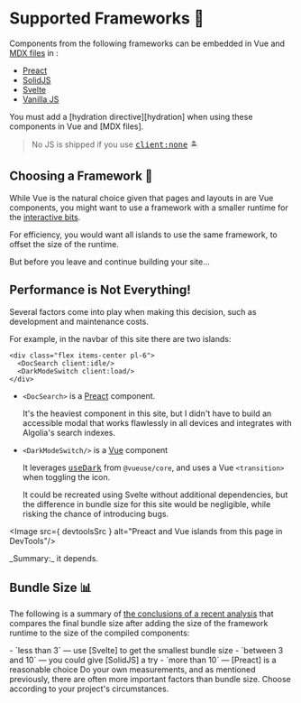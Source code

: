 [hydration]: /guide/hydration
[client:none]: /guide/hydration#clientnone
[mdx files]: /guide/markdown

[Vue]: /config/plugins#vitejsplugin-vue
[Preact]: /config/plugins#preactpreset-vite
[SolidJS]: /config/plugins#vite-plugin-solid
[Svelte]: /config/plugins#sveltejsvite-plugin-svelte
[vanilla JS]: /guide/client-scripts#vanilla-components

[useDark]: https://vueuse.org/core/usedark/

[size comparison]: https://dev.to/this-is-learning/javascript-framework-todomvc-size-comparison-504f

# Supported Frameworks 🧱

Components from the following frameworks can be embedded in Vue and [MDX files] in <Iles/>:

- [Preact]
- [SolidJS]
- [Svelte]
- [Vanilla JS]

<Tip warn>
You must add a [hydration directive][hydration] when using these components in Vue and [MDX files].
</Tip>

> No JS is shipped if you use <kbd>[client:none]</kbd> 🏝

## Choosing a Framework 🤔

While Vue is the natural choice given that pages and layouts in <Iles/> are Vue components,
you might want to use a framework with a smaller runtime for the [interactive bits][hydration].

For efficiency, you would want all islands to use the same framework, to offset
the size of the runtime.

But before you leave and continue building your site…

## Performance is Not Everything!

Several factors come into play when making this decision, such as development and maintenance costs.

For example, in the navbar of this site there are two islands:

```vue
<div class="flex items-center pl-6">
  <DocSearch client:idle/>
  <DarkModeSwitch client:load/>
</div>
```

- `<DocSearch>` is a [Preact] component.

  It's the heaviest component in this site, but I didn't have to build an accessible modal that works flawlessly in all devices and integrates with Algolia's search indexes.

- `<DarkModeSwitch/>` is a [Vue] component

  It leverages <kbd>[useDark]</kbd> from `@vueuse/core`, and uses a Vue `<transition>` when toggling the icon.

  It could be recreated using Svelte without additional dependencies, but the
  difference in bundle size for this site would be negligible, while risking the
  chance of introducing bugs.


<Image src={ devtoolsSrc } alt="Preact and Vue islands from this page in DevTools"/>

<Tip title="Which framework should you choose?">
_Summary:_ it depends.
</Tip>

## Bundle Size 📊

The following is a summary of [the conclusions of a recent analysis][size comparison] that compares the final bundle size after adding the size of the framework runtime to the size of the compiled components:

<Tip title="If the amount of interactive components per page is">
- `less than 3` — use [Svelte] to get the smallest bundle size
- `between 3 and 10` — you could give [SolidJS] a try
- `more than 10` — [Preact] is a reasonable choice
</Tip>

<Tip title="But this is just what that specific benchmark concluded" warn>
Do your own measurements, and as mentioned previously, there are
often more important factors than bundle size. Choose according to your project's
circumstances.
</Tip>
